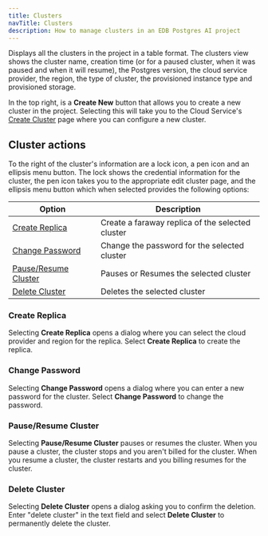 ```yaml
---
title: Clusters
navTitle: Clusters
description: How to manage clusters in an EDB Postgres AI project
---
```


Displays all the clusters in the project in a table format. The clusters view shows the cluster name, creation time (or for a paused cluster, when it was paused and when it will resume), the Postgres version, the cloud service provider, the region, the type of cluster, the provisioned instance type and provisioned storage. 

In the top right, is a **Create New** button that allows you to create a new cluster in the project. Selecting this will take you to the Cloud Service's [Create Cluster](/edb-postgres-ai/cloud-service/getting_started/creating_cluster/) page where you can configure a new cluster.

## Cluster actions

To the right of the cluster's information are a lock icon, a pen icon and an ellipsis menu button. The lock shows the credential information for the cluster, the pen icon takes you to the appropriate edit cluster page, and the ellipsis menu button which when selected provides the following options:

| Option                                       | Description                                      |
|----------------------------------------------|--------------------------------------------------|
| [Create Replica](#create-replica)            | Create a faraway replica of the selected cluster |
| [Change Password](#change-password)          | Change the password for the selected cluster     |
| [Pause/Resume Cluster](#pauseresume-cluster) | Pauses or Resumes the selected cluster           |
| [Delete Cluster](#delete-cluster)            | Deletes the selected cluster                     |


### Create Replica

Selecting **Create Replica** opens a dialog where you can select the cloud provider and region for the replica. Select **Create Replica** to create the replica.

### Change Password

Selecting **Change Password** opens a dialog where you can enter a new password for the cluster. Select **Change Password** to change the password.

### Pause/Resume Cluster

Selecting **Pause/Resume Cluster** pauses or resumes the cluster. When you pause a cluster, the cluster stops and you aren't billed for the cluster. When you resume a cluster, the cluster restarts and you billing resumes for the cluster.

### Delete Cluster

Selecting **Delete Cluster** opens a dialog asking you to confirm the deletion. Enter "delete cluster" in the text field and select **Delete Cluster** to permanently delete the cluster.

